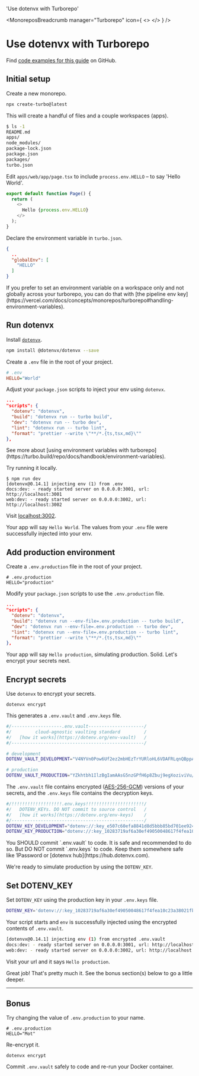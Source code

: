 

  'Use dotenvx with Turborepo'

<MonoreposBreadcrumb manager="Turborepo" icon={
  <>
    <TurborepoIcon className="h-9 w-9 text-[#EF4444]"/>
  </>
} />
# Use dotenvx with Turborepo
<GuideHeading lead={description} />

<Note>
  Find <a href="https://github.com/dotenvx/examples/tree/main/monorepos/turborepo">code examples for this guide</a> on GitHub.
</Note>

## Initial setup

Create a new monorepo.

```bash
npx create-turbo@latest
```

This will create a handful of files and a couple workspaces (apps).

```bash
$ ls -1
README.md
apps/
node_modules/
package-lock.json
package.json
packages/
turbo.json
```

Edit `apps/web/app/page.tsx` to include `process.env.HELLO` – to say 'Hello World'.

```js {{ title: 'apps/web/app/page.tsx' }}
export default function Page() {
  return (
    <>
      Hello {process.env.HELLO}
    </>
  );
}
```

Declare the environment variable in `turbo.json`.

```json {{ title: 'turbo.json' }}
{
  ..
  "globalEnv": [
    "HELLO"
  ]
}
```

<Note>
  If you prefer to set an environment variable on a workspace only and not globally across your turborepo, you can do that with [the pipeline env key](https://vercel.com/docs/concepts/monorepos/turborepo#handling-environment-variables).
</Note>

## Run dotenvx

Install [`dotenvx`](https://github.com/dotenvx/dotenvx).

```bash
npm install @dotenvx/dotenvx --save
```

Create a `.env` file in the root of your project.

```ini {{ title: '.env' }}
# .env
HELLO="World"
```

Adjust your `package.json` scripts to inject your env using `dotenvx`.

```json {{ title: "package.json" }}
...
"scripts": {
  "dotenv": "dotenvx",
  "build": "dotenvx run -- turbo build",
  "dev": "dotenvx run -- turbo dev",
  "lint": "dotenvx run -- turbo lint",
  "format": "prettier --write \"**/*.{ts,tsx,md}\""
},
```

<Note>
  See more about [using environment variables with turborepo](https://turbo.build/repo/docs/handbook/environment-variables).
</Note>

Try running it locally.

```
$ npm run dev
[dotenvx@0.14.1] injecting env (1) from .env
docs:dev: - ready started server on 0.0.0.0:3001, url: http://localhost:3001
web:dev: - ready started server on 0.0.0.0:3002, url: http://localhost:3002
```

Visit [localhost:3002](http://locahost:3002).

<ScreenshotBrowser url="/assets/docs/hello-blank.png" www="localhost:3002" />

Your app will say `Hello World`. The values from your `.env` file were successfully injected into your env.

## Add production environment

Create a `.env.production` file in the root of your project.

```shell {{ title: '.env.production' }}
# .env.production
HELLO="production"
```

Modify your `package.json` scripts to use the `.env.production` file.

```json {{ title: "package.json" }}
...
"scripts": {
  "dotenv": "dotenvx",
  "build": "dotenvx run --env-file=.env.production -- turbo build",
  "dev": "dotenvx run --env-file=.env.production -- turbo dev",
  "lint": "dotenvx run --env-file=.env.production -- turbo lint",
  "format": "prettier --write \"**/*.{ts,tsx,md}\""
},
```

<ScreenshotBrowser url="/assets/docs/hello-production.png" www="localhost:3002" />

Your app will say `Hello production`, simulating production. Solid. Let's encrypt your secrets next.

## Encrypt secrets

Use `dotenvx` to encrypt your secrets.

```shell
dotenvx encrypt
```

This generates a `.env.vault` and `.env.keys` file.

```bash {{ title: ".env.vault" }}
#/-------------------.env.vault---------------------/
#/         cloud-agnostic vaulting standard         /
#/   [how it works](https://dotenv.org/env-vault)   /
#/--------------------------------------------------/

# development
DOTENV_VAULT_DEVELOPMENT="V4NYVn0Pow6Uf2ez2mbHEzTrYURloHL6VDAFRLqnQBppA/OmHI5x5AXoxCMVor7wOg=="

# production
DOTENV_VAULT_PRODUCTION="YZkhtbh1IlzBgIamAAsG5nzGPfH6p8Zbuj9egXoziviVu/eYIyNjJWtIYyhiW/vHhFbqbsvo5+P9b27OC6ZC7qU="
```

The `.env.vault` file contains encrypted ([AES-256-GCM](https://www.reddit.com/r/cryptography/comments/13kl9ds/how_much_longer_do_you_think_aes_will_last/)) versions of your secrets, and the `.env.keys` file contains the decryption keys.

```bash {{ title: ".env.keys" }}
#/!!!!!!!!!!!!!!!!!!!.env.keys!!!!!!!!!!!!!!!!!!!!!!/
#/   DOTENV_KEYs. DO NOT commit to source control   /
#/   [how it works](https://dotenv.org/env-keys)    /
#/--------------------------------------------------/
DOTENV_KEY_DEVELOPMENT="dotenv://:key_e507c60efa8841d8d5bbb85bd701ee92406cf3b06506d1d80f1553c2a72791e4@dotenvx.com/vault/.env.vault?environment=development"
DOTENV_KEY_PRODUCTION="dotenv://:key_10283719af6a30ef49050048617f4fea10c23a38021fbebeb9fd858caa01852e@dotenvx.com/vault/.env.vault?environment=production"
```

<Note>
  You SHOULD commit `.env.vault` to code. It is safe and recommended to do so. But DO NOT commit `.env.keys` to code. Keep them somewhere safe like 1Password or [dotenvx hub](https://hub.dotenvx.com).
</Note>

We're ready to simulate production by using the `DOTENV_KEY`.

## Set DOTENV_KEY

Set `DOTENV_KEY` using the production key in your `.env.keys` file.

```bash
DOTENV_KEY='dotenv://:key_10283719af6a30ef49050048617f4fea10c23a38021fbebeb9fd858caa01852e@dotenvx.com/vault/.env.vault?environment=production' npm run dev
```

Your script starts and `env` is successfully injected using the encrypted contents of `.env.vault`.

```bash
[dotenvx@0.14.1] injecting env (1) from encrypted .env.vault
docs:dev: - ready started server on 0.0.0.0:3001, url: http://localhost:3001
web:dev: - ready started server on 0.0.0.0:3002, url: http://localhost:3002
```

Visit your url and it says `Hello production`.

<ScreenshotBrowser url="/assets/docs/hello-production.png" www="localhost:3002" />

<WellDone/>

Great job! That's pretty much it. See the bonus section(s) below to go a little deeper.

---

## Bonus

Try changing the value of `.env.production` to your name.

```shell {{ title: '.env.production' }}
# .env.production
HELLO="Mot"
```

Re-encrypt it.

```shell
dotenvx encrypt
```

Commit `.env.vault` safely to code and re-run your Docker container.

<ScreenshotBrowser url="/assets/docs/hello-mot.png" />

